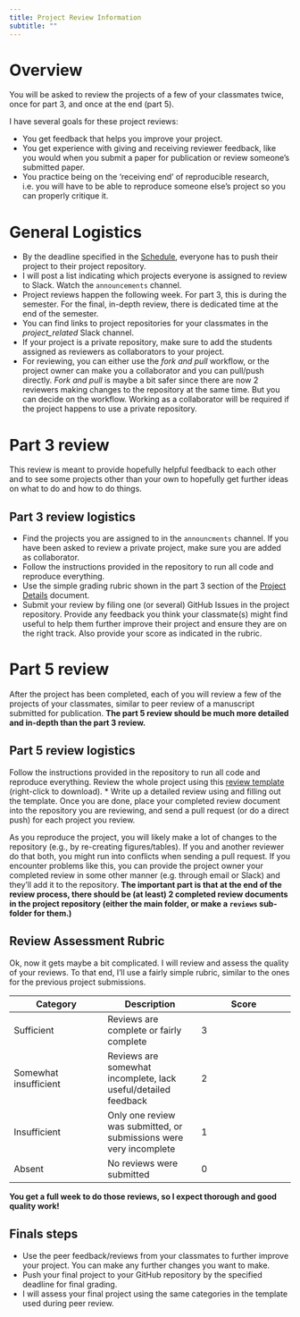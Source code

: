 ```yaml
---
title: Project Review Information 
subtitle: ""
---
```


# Overview

You will be asked to review the projects of a few of your classmates twice, once for part 3, and once at the end (part 5).

I have several goals for these project reviews:

-   You get feedback that helps you improve your project.
-   You get experience with giving and receiving reviewer feedback, like you would when you submit a paper for publication or review someone's submitted paper.
-   You practice being on the 'receiving end' of reproducible research, i.e. you will have to be able to reproduce someone else's project so you can properly critique it.

# General Logistics

-   By the deadline specified in the [Schedule](../courseinfo/Course_Schedule.qmd), everyone has to push their project to their project repository.
-   I will post a list indicating which projects everyone is assigned to review to Slack. Watch the `announcements` channel.
-   Project reviews happen the following week. For part 3, this is during the semester. For the final, in-depth review, there is dedicated time at the end of the semester.
-   You can find links to project repositories for your classmates in the *project_related* Slack channel.
-   If your project is a private repository, make sure to add the students assigned as reviewers as collaborators to your project.
-   For reviewing, you can either use the *fork and pull* workflow, or the project owner can make you a collaborator and you can pull/push directly. *Fork and pull* is maybe a bit safer since there are now 2 reviewers making changes to the repository at the same time. But you can decide on the workflow. Working as a collaborator will be required if the project happens to use a private repository.

# Part 3 review

This review is meant to provide hopefully helpful feedback to each other and to see some projects other than your own to hopefully get further ideas on what to do and how to do things.

## Part 3 review logistics

-   Find the projects you are assigned to in the `announcments` channel. If you have been asked to review a private project, make sure you are added as collaborator.
-   Follow the instructions provided in the repository to run all code and reproduce everything.
-   Use the simple grading rubric shown in the part 3 section of the [Project Details](Project_Details.qmd#sec-part-3) document.
-   Submit your review by filing one (or several) GitHub Issues in the project repository. Provide any feedback you think your classmate(s) might find useful to help them further improve their project and ensure they are on the right track. Also provide your score as indicated in the rubric.

# Part 5 review

After the project has been completed, each of you will review a few of the projects of your classmates, similar to peer review of a manuscript submitted for publication. **The part 5 review should be much more detailed and in-depth than the part 3 review.**

## Part 5 review logistics

Follow the instructions provided in the repository to run all code and reproduce everything. Review the whole project using this [review template](https://raw.githubusercontent.com/andreashandel/MADAcourse/main/project/templatefiles/Project_Review_Template.qmd) (right-click to download). \* Write up a detailed review using and filling out the template. Once you are done, place your completed review document into the repository you are reviewing, and send a pull request (or do a direct push) for each project you review.

::: note
As you reproduce the project, you will likely make a lot of changes to the repository (e.g., by re-creating figures/tables). If you and another reviewer do that both, you might run into conflicts when sending a pull request. If you encounter problems like this, you can provide the project owner your completed review in some other manner (e.g. through email or Slack) and they'll add it to the repository. **The important part is that at the end of the review process, there should be (at least) 2 completed review documents in the project repository (either the main folder, or make a `reviews` sub-folder for them.)**
:::

## Review Assessment Rubric

Ok, now it gets maybe a bit complicated. I will review and assess the quality of your reviews. To that end, I'll use a fairly simple rubric, similar to the ones for the previous project submissions.

| **Category**          | **Description**                                                    | **Score** |
|------------------------|------------------------|------------------------|
| Sufficient            | Reviews are complete or fairly complete                            | 3         |
| Somewhat insufficient | Reviews are somewhat incomplete, lack useful/detailed feedback     | 2         |
| Insufficient          | Only one review was submitted, or submissions were very incomplete | 1         |
| Absent                | No reviews were submitted                                          | 0         |

**You get a full week to do those reviews, so I expect thorough and good quality work!**

## Finals steps

-   Use the peer feedback/reviews from your classmates to further improve your project. You can make any further changes you want to make.
-   Push your final project to your GitHub repository by the specified deadline for final grading.
-   I will assess your final project using the same categories in the template used during peer review.
